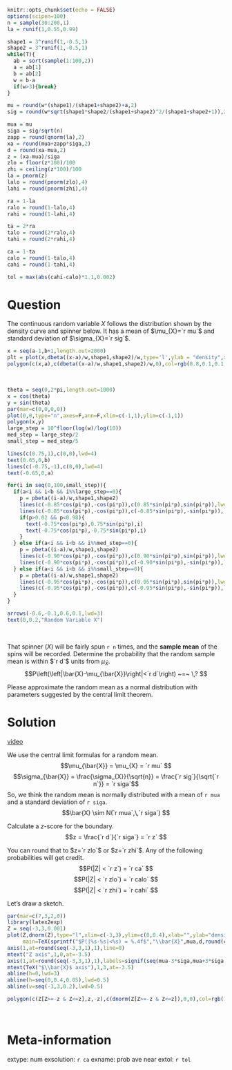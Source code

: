 ```r
knitr::opts_chunk$set(echo = FALSE)
options(scipen=100)
n = sample(30:200,1)
la = runif(1,0.55,0.99)

shape1 = 3^runif(1,-0.5,1)
shape2 = 3^runif(1,-0.5,1)
while(T){
  ab = sort(sample(1:100,2))
  a = ab[1]
  b = ab[2]
  w = b-a
  if(w>3){break}
}

mu = round(w*(shape1)/(shape1+shape2)+a,2)
sig = round(w*sqrt(shape1*shape2/(shape1+shape2)^2/(shape1+shape2+1)),2)

mua = mu
siga = sig/sqrt(n)
zapp = round(qnorm(la),2)
xa = round(mua+zapp*siga,2)
d = round(xa-mua,2)
z = (xa-mua)/siga
zlo = floor(z*100)/100
zhi = ceiling(z*100)/100
la = pnorm(z)
lalo = round(pnorm(zlo),4)
lahi = round(pnorm(zhi),4)

ra = 1-la
ralo = round(1-lalo,4)
rahi = round(1-lahi,4)

ta = 2*ra
talo = round(2*ralo,4)
tahi = round(2*rahi,4)

ca = 1-ta
calo = round(1-talo,4)
cahi = round(1-tahi,4)

tol = max(abs(cahi-calo)*1.1,0.002)
```

Question
========

The continuous random variable $X$ follows the distribution shown by the density curve and spinner below. It has a mean of $\mu_{X}=`r mu`$ and standard deviation of $\sigma_{X}=`r sig`$.

```r
x = seq(a-1,b+1,length.out=2000)
plt = plot(x,dbeta((x-a)/w,shape1,shape2)/w,type='l',ylab = "density",xlab="X")
polygon(c(x,a),c(dbeta((x-a)/w,shape1,shape2)/w,0),col=rgb(0.8,0.1,0.1,0.5))
```
\

```r
theta = seq(0,2*pi,length.out=1000)
x = cos(theta)
y = sin(theta)
par(mar=c(0,0,0,0))
plot(0,0,type="n",axes=F,ann=F,xlim=c(-1,1),ylim=c(-1,1))
polygon(x,y)
large_step = 10^floor(log(w)/log(10))
med_step = large_step/2
small_step = med_step/5

lines(c(0.75,1),c(0,0),lwd=4)
text(0.65,0,b)
lines(c(-0.75,-1),c(0,0),lwd=4)
text(-0.65,0,a)

for(i in seq(0,100,small_step)){
  if(a<i && i<b && i%%large_step==0){
    p = pbeta((i-a)/w,shape1,shape2)
    lines(c(-0.85*cos(pi*p),-cos(pi*p)),c(0.85*sin(pi*p),sin(pi*p)),lwd=2)
    lines(c(-0.85*cos(pi*p),-cos(pi*p)),c(-0.85*sin(pi*p),-sin(pi*p)),lwd=2)
    if(p>0.02 && p<0.98){
      text(-0.75*cos(pi*p),0.75*sin(pi*p),i)
      text(-0.75*cos(pi*p),-0.75*sin(pi*p),i)
    }
  } else if(a<i && i<b && i%%med_step==0){
    p = pbeta((i-a)/w,shape1,shape2)
    lines(c(-0.90*cos(pi*p),-cos(pi*p)),c(0.90*sin(pi*p),sin(pi*p)),lwd=1)
    lines(c(-0.90*cos(pi*p),-cos(pi*p)),c(-0.90*sin(pi*p),-sin(pi*p)),lwd=1)
  } else if(a<i && i<b && i%%small_step==0){
    p = pbeta((i-a)/w,shape1,shape2)
    lines(c(-0.95*cos(pi*p),-cos(pi*p)),c(0.95*sin(pi*p),sin(pi*p)),lwd=1)
    lines(c(-0.95*cos(pi*p),-cos(pi*p)),c(-0.95*sin(pi*p),-sin(pi*p)),lwd=1)
  }
}

arrows(-0.6,-0.1,0.6,0.1,lwd=3)
text(0,0.2,"Random Variable X")
```
\

That spinner ($X$) will be fairly spun `r n` times, and the **sample mean** of the spins will be recorded. Determine the probability that the random sample mean is within $`r d`$ units from $\mu_{\bar{X}}$.
$$P\left(\left|\bar{X}-\mu_{\bar{X}}\right|<`r d`\right) ~=~ \,? $$

Please approximate the random mean as a normal distribution with parameters suggested by the central limit theorem.


Solution
========

[video](https://vimeo.com/531941464){target="_blank"}

We use the central limit formulas for a random mean.
$$\mu_{\bar{X}} = \mu_{X} = `r mu` $$
$$\sigma_{\bar{X}} = \frac{\sigma_{X}}{\sqrt{n}} = \frac{`r sig`}{\sqrt{`r n`}} = `r siga`$$
So, we think the random mean is normally distributed with a mean of `r mua` and a standard deviation of `r siga`.
$$\bar{X} \sim N(`r mua`,\,`r siga`) $$

Calculate a $z$-score for the boundary.
$$z = \frac{`r d`}{`r siga`} = `r z` $$

You can round that to $z=`r zlo`$ or $z=`r zhi`$. Any of the following probabilities will get credit.
$$P(|Z| < `r z`) = `r ca` $$
$$P(|Z| <  `r zlo`) = `r calo` $$
$$P(|Z| <  `r zhi`) = `r cahi` $$


Let's draw a sketch.

```r
par(mar=c(7,3,2,0))
library(latex2exp)
Z = seq(-3,3,0.001)
plot(Z,dnorm(Z),type="l",xlim=c(-3,3),ylim=c(0,0.4),xlab="",ylab="density",axes=F,lwd=3,
     main=TeX(sprintf("$P(|%s-%s|<%s) = %.4f$","\\bar{X}",mua,d,round(ca,4))))
axis(1,at=round(seq(-3,3,1),1),line=0)
mtext("Z axis",1,0,at=-3.5)
axis(1,at=round(seq(-3,3,1),1),labels=signif(seq(mua-3*siga,mua+3*siga,length.out=7),4),line=3)
mtext(TeX("$\\bar{X}$ axis"),1,3,at=-3.5)
abline(h=0,lwd=3)
abline(h=seq(0,0.4,0.05),lwd=0.5)
abline(v=seq(-3,3,0.2),lwd=0.5)

polygon(c(Z[Z>=-z & Z<=z],z,-z),c(dnorm(Z[Z>=-z & Z<=z]),0,0),col=rgb(1,0.5,0.5,0.5))
```
\



Meta-information
================
extype: num
exsolution: `r ca`
exname: prob ave near
extol: `r tol`
